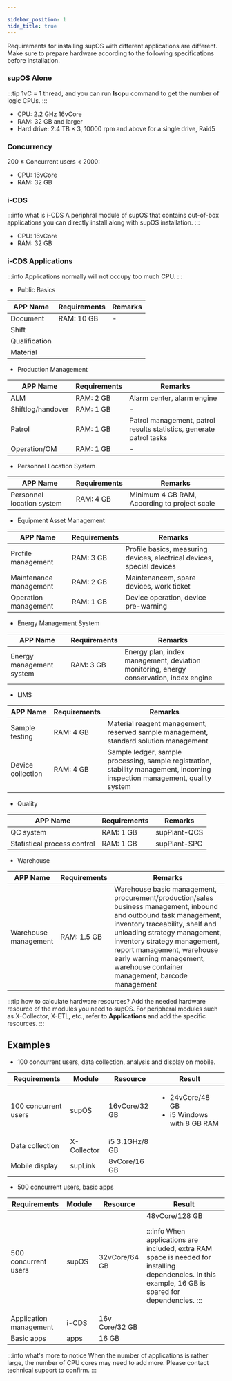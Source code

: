 ```yaml
---

sidebar_position: 1
hide_title: true
---
```


Requirements for installing supOS with different applications are different. Make sure to prepare hardware according to the following specifications before installation.


### supOS Alone

:::tip
1vC = 1 thread, and you can run **lscpu** command to get the number of logic CPUs.
:::

<ul>
<li>CPU: 2.2 GHz 16vCore</li>
<li>RAM: 32 GB and larger</li>
<li>
Hard drive: 2.4 TB × 3, 10000 rpm and above for a single drive, Raid5
</li>
</ul>

### Concurrency

200 ≤ Concurrent users < 2000: 

<ul>
<li>CPU: 16vCore</li>
<li>RAM: 32 GB</li>
</ul>

### i-CDS

:::info what is i-CDS
A periphral module of supOS that contains out-of-box applications you can directly install along with supOS installation.
:::

<ul>
<li>CPU: 16vCore</li>
<li>RAM: 32 GB</li>
</ul>

### i-CDS Applications

:::info
Applications normally will not occupy too much CPU.
:::

- Public Basics

<table>
<thead>
<tr>
<th>
APP Name
</th>
<th>
Requirements
</th>
<th>
Remarks
</th>
</tr>
</thead>
<tbody>
<tr>
<td>Document</td>
<td rowSpan={4}>RAM: 10 GB</td>
<td rowSpan={4}>-</td>
</tr>
<tr>
<td>Shift</td>
</tr>
<tr>
<td>Qualification</td>
</tr>
<tr>
<td>Material</td>
</tr>
</tbody>
</table>


- Production Management

<table>
<thead>
<tr>
<th>
APP Name
</th>
<th>
Requirements
</th>
<th>
Remarks
</th>
</tr>
</thead>
<tbody>
<tr>
<td>ALM</td>
<td>RAM: 2 GB</td>
<td>Alarm center, alarm engine</td>
</tr>
<tr>
<td>Shiftlog/handover</td>
<td>RAM: 1 GB</td>
<td>-</td>
</tr>
<tr>
<td>Patrol</td>
<td>RAM: 1 GB</td>
<td>Patrol management, patrol results statistics, generate patrol tasks</td>
</tr>
<tr>
<td>Operation/OM</td>
<td>RAM: 1 GB</td>
<td>-</td>
</tr>
</tbody>
</table>


- Personnel Location System

<table>
<thead>
<tr>
<th>
APP Name
</th>
<th>
Requirements
</th>
<th>
Remarks
</th>
</tr>
</thead>
<tbody>
<tr>
<td>Personnel location system</td>
<td>RAM: 4 GB</td>
<td>Minimum 4 GB RAM, According to project scale</td>
</tr>
</tbody>
</table>

- Equipment Asset Management

<table>
<thead>
<tr>
<th>
APP Name
</th>
<th>
Requirements
</th>
<th>
Remarks
</th>
</tr>
</thead>
<tbody>
<tr>
<td>Profile management</td>
<td>RAM: 3 GB</td>
<td>Profile basics, measuring devices, electrical devices, special devices</td>
</tr>
<tr>
<td>Maintenance management</td>
<td>RAM: 2 GB</td>
<td>Maintenancem, spare devices, work ticket</td>
</tr>
<tr>
<td>Operation management</td>
<td>RAM: 1 GB</td>
<td>Device operation, device pre-warning</td>
</tr>
</tbody>
</table>

- Energy Management System

<table>
<thead>
<tr>
<th>
APP Name
</th>
<th>
Requirements
</th>
<th>
Remarks
</th>
</tr>
</thead>
<tbody>
<tr>
<td>Energy management system</td>
<td>RAM: 3 GB</td>
<td>Energy plan, index management, deviation monitoring, energy conservation, index engine</td>
</tr>
</tbody>
</table>


- LIMS

<table>
<thead>
<tr>
<th>
APP Name
</th>
<th>
Requirements
</th>
<th>
Remarks
</th>
</tr>
</thead>
<tbody>
<tr>
<td>Sample testing</td>
<td>RAM: 4 GB</td>
<td>Material reagent management, reserved sample management, standard solution management</td>
</tr>
<tr>
<td>Device collection</td>
<td>RAM: 4 GB</td>
<td>Sample ledger, sample processing, sample registration, stability management, incoming inspection management, quality system</td>
</tr>
</tbody>
</table>

- Quality

<table>
<thead>
<tr>
<th>
APP Name
</th>
<th>
Requirements
</th>
<th>
Remarks
</th>
</tr>
</thead>
<tbody>
<tr>
<td>QC system</td>
<td>RAM: 1 GB</td>
<td>supPlant-QCS</td>
</tr>
<tr>
<td>Statistical process control</td>
<td>RAM: 1 GB</td>
<td>supPlant-SPC</td>
</tr>
</tbody>
</table>

- Warehouse

<table>
<thead>
<tr>
<th>
APP Name
</th>
<th>
Requirements
</th>
<th>
Remarks
</th>
</tr>
</thead>
<tbody>
<tr>
<td>Warehouse management</td>
<td>RAM: 1.5 GB</td>
<td>Warehouse basic management, procurement/production/sales business management, inbound and outbound task management, inventory traceability, shelf and unloading strategy management, inventory strategy management, report management, warehouse early warning management, warehouse container management, barcode management</td>
</tr>
</tbody>
</table>

:::tip how to calculate hardware resources?
Add the needed hardware resource of the modules you need to supOS. For peripheral modules such as X-Collector, X-ETL, etc., refer to **Applications** and add the specific resources.
:::

## Examples
- 100 concurrent users, data collection, analysis and display on mobile.

<table>
<thead>
<tr>
<th>
Requirements
</th>
<th>
Module
</th>
<th>
Resource
</th>
<th>
Result
</th>
</tr>
</thead>
<tbody>
<tr>
<td>100 concurrent users</td>
<td>supOS</td>
<td>16vCore/32 GB</td>
<td rowSpan={3}>

- 24vCore/48 GB
- i5 Windows with 8 GB RAM

</td>
</tr>
<tr>
<td>Data collection</td>
<td>X-Collector</td>
<td>i5 3.1GHz/8 GB</td>
</tr>
<tr>
<td>Mobile display</td>
<td>supLink</td>
<td>8vCore/16 GB</td>
</tr>
</tbody>
</table>

- 500 concurrent users, basic apps

<table>
<thead>
<tr>
<th>
Requirements
</th>
<th>
Module
</th>
<th>
Resource
</th>
<th>
Result
</th>
</tr>
</thead>
<tbody>
<tr>
<td>500 concurrent users</td>
<td>supOS</td>
<td>32vCore/64 GB</td>
<td rowSpan={3}>48vCore/128 GB

:::info
When applications are included, extra RAM space is needed for installing dependencies. In this example, 16 GB is spared for dependencies.
:::

</td>
</tr>
<tr>
<td>Application management</td>
<td>i-CDS</td>
<td>16v Core/32 GB</td>   
</tr>
<tr>
<td>Basic apps</td>
<td>apps</td>
<td>16 GB</td>
</tr>
</tbody>
</table>

:::info what's more to notice
When the number of applications is rather large, the number of CPU cores may need to add more. Please contact technical support to confirm.
:::
